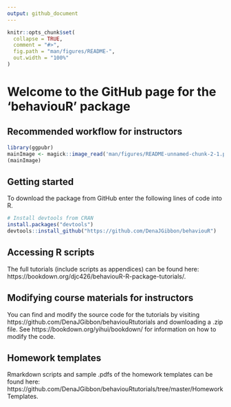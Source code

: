 ```yaml
---
output: github_document
---
```


<!-- README.md is generated from README.Rmd. Please edit that file -->

```r
knitr::opts_chunk$set(
  collapse = TRUE,
  comment = "#>",
  fig.path = "man/figures/README-",
  out.width = "100%"
)
```

# Welcome to the GitHub page for the 'behaviouR' package

## Recommended workflow for instructors
```r
library(ggpubr)
mainImage <- magick::image_read('man/figures/README-unnamed-chunk-2-1.png')
(mainImage)

```


## Getting started
To download the package from GitHub enter the following lines of code into R.
```r
# Install devtools from CRAN
install.packages("devtools")
devtools::install_github("https://github.com/DenaJGibbon/behaviouR")
```

## Accessing R scripts
The full tutorials (include scripts as appendices) can be found here: https://bookdown.org/djc426/behaviouR-R-package-tutorials/.


## Modifying course materials for instructors
You can find and modify the source code for the tutorials by visiting https://github.com/DenaJGibbon/behaviouRtutorials and downloading a .zip file. See https://bookdown.org/yihui/bookdown/ for information on how to modify the code.

## Homework templates
Rmarkdown scripts and sample .pdfs of the homework templates can be found here: https://github.com/DenaJGibbon/behaviouRtutorials/tree/master/HomeworkTemplates.
